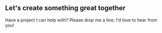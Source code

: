 <!-- Page Content -->
## Let's create something great together

Have a project I can help with? Please drop me a line, I'd love to hear from you!
